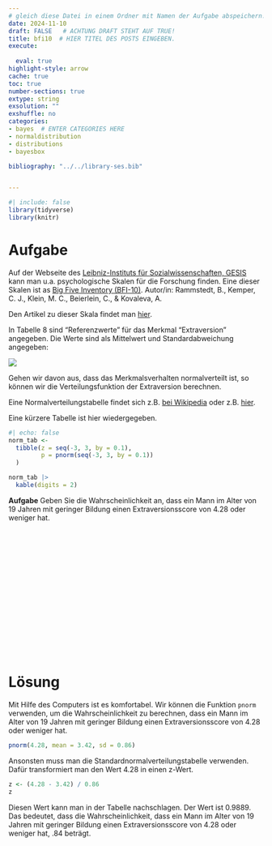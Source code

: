 ```yaml
---
# gleich diese Datei in einem Ordner mit Namen der Aufgabe abspeichern!
date: 2024-11-10
draft: FALSE   # ACHTUNG DRAFT STEHT AUF TRUE!
title: bfi10  # HIER TITEL DES POSTS EINGEBEN.
execute: 
  
  eval: true 
highlight-style: arrow 
cache: true
toc: true
number-sections: true
extype: string
exsolution: ""
exshuffle: no
categories:
- bayes  # ENTER CATEGORIES HERE
- normaldistribution
- distributions
- bayesbox

bibliography: "../../library-ses.bib"


---
```



```r
#| include: false
library(tidyverse)
library(knitr)
```




# Aufgabe 


Auf der Webseite des [Leibniz-Instituts für Sozialwissenschaften, GESIS](https://www.gesis.org/) kann man u.a. psychologische Skalen für die Forschung finden. Eine dieser Skalen ist as [Big Five Inventory (BFI-10)](https://zis.gesis.org/skala/Rammstedt-Kemper-Klein-Beierlein-Kovaleva-Big-Five-Inventory-(BFI-10)). Autor/in: Rammstedt, B., Kemper, C. J., Klein, M. C., Beierlein, C., & Kovaleva, A.

Den Artikel zu dieser Skala findet man [hier](https://doi.org/10.6102/zis76).

In Tabelle 8 sind "Referenzwerte" für das Merkmal "Extraversion" angegeben. Die Werte sind als Mittelwert und Standardabweichung angegeben:

![](bfi10.png)

Gehen wir davon aus, dass das Merkmalsverhalten normalverteilt ist, so können wir die Verteilungsfunktion der Extraversion berechnen.

Eine Normalverteilungstabelle findet sich z.B. [bei Wikipedia](https://de.wikipedia.org/wiki/Standardnormalverteilungstabelle) oder z.B. [hier](https://www.math.tugraz.at/idm-lv/wsp/normalverteilungstabelle.pdf).


Eine kürzere Tabelle ist hier wiedergegeben.


```r
#| echo: false
norm_tab <-
  tibble(z = seq(-3, 3, by = 0.1),
         p = pnorm(seq(-3, 3, by = 0.1))
  )

norm_tab |> 
  kable(digits = 2)
```


**Aufgabe** Geben Sie die Wahrscheinlichkeit an, dass ein Mann im Alter von 19 Jahren mit geringer Bildung einen Extraversionsscore von 4.28 oder weniger hat.

</br>
</br>
</br>

</br>
</br>
</br>

</br>
</br>
</br>

</br>
</br>
</br>











# Lösung 


Mit Hilfe des Computers ist es komfortabel. Wir können die Funktion `pnorm` verwenden, um die Wahrscheinlichkeit zu berechnen, dass ein Mann im Alter von 19 Jahren mit geringer Bildung einen Extraversionsscore von 4.28 oder weniger hat.


```r
pnorm(4.28, mean = 3.42, sd = 0.86)
```


Ansonsten muss man die Standardnormalverteilungstabelle verwenden. Dafür transformiert man den Wert 4.28 in einen z-Wert.

```r
z <- (4.28 - 3.42) / 0.86
z
```


Diesen Wert kann man in der Tabelle nachschlagen. Der Wert ist 0.9889. Das bedeutet, dass die Wahrscheinlichkeit, dass ein Mann im Alter von 19 Jahren mit geringer Bildung einen Extraversionsscore von 4.28 oder weniger hat, .84 beträgt.

